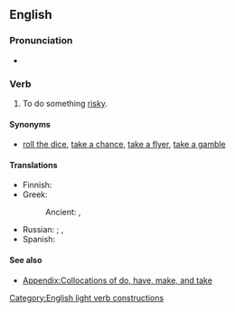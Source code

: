 ==English==

===Pronunciation===
* {{audio|En-au-take a risk.ogg|Audio (AU)|lang=en}}

===Verb===
{{en-verb|takes a risk|taking a risk|took a risk|taken a risk}}

# {{lb|en|idiomatic}} To do something [[risky]].

====Synonyms====
* [[roll the dice]], [[take a chance]], [[take a flyer]], [[take a gamble]]

====Translations====
{{trans-top|to do something risky}}
* Finnish: {{t|fi|[[ottaa]] [[riski]]}}
* Greek:
*: Ancient: {{t|grc|διακινδυνεύω}}, {{t|grc|παραβάλλομαι}}
{{trans-mid}}
* Russian: {{t|ru|пойти́ на риск|pf}}; {{t+|ru|рискова́ть|impf}}, {{t+|ru|рискну́ть|pf}}
* Spanish: {{t+|es|arriesgarse}}
{{trans-bottom}}

====See also====
* [[Appendix:Collocations of do, have, make, and take]]
[[Category:English light verb constructions]]